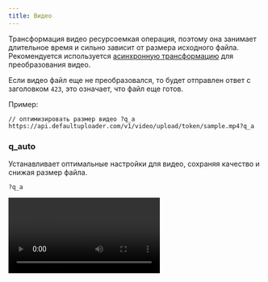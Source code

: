 ```yaml
---
title: Видео
---
```



Трансформация видео ресурсоемкая операция, поэтому она занимает длительное время и сильно зависит от размера исходного файла.
Рекомендуется используется <a href="../async-transform/">асинхронную трансформацию</a> для преобразования видео.

Если видео файл еще не преобразовался, то будет отправлен ответ с заголовком `423`, это означает, что файл еще готов.

Пример:
```
// оптимизировать размер видео ?q_a
https://api.defaultuploader.com/v1/video/upload/token/sample.mp4?q_a
```

### q_auto
<Badge text="alias: q_a" variant="caution" size="small" />

Устанавливает оптимальные настройки для видео, сохраняя качество и снижая размер файла.
```
?q_a
```

<Video sources={exampleSource.videos} param="q_a" />

<Aside title="Размер видео уменьшился в 7 раз!" type="tip">
  Размер оригинального видео 50мб, после оптимизации он стал **7мб**
</Aside>

### width
<Badge text="alias: w" variant="caution" size="small" />

Создает видео с заданной шириной с правильными пропорциями.
```
min 0, max 5000
```

<Video sources={exampleSource.videos} param="w=300" />

### height
<Badge text="alias: h" variant="caution" size="small" />

Создает видео с заданной высотой с правильными пропорциями.
```
min 0, max 5000
```

<Video sources={exampleSource.videos} param="h=300" />

### format
<Badge text="alias: f" variant="caution" size="small" />

Изменяет формат изображения.
```
Поддерживаемые форматы
MP4, MOV, WEBM, AVI, по умолчанию mp4
```

### vertical
<Badge text="alias: vt" variant="caution" size="small" />

Создает видео с форматом 9х16, вырезая по центру.
```
?vt
```

<Video sources={exampleSource.videos} param="vt" />

<Aside title="Идеально для социальных сетей" type="tip">
  Мощная оптимизация видео с 50мб до **2.94мб** и популярный формат 9х16 для мобильных устройств
</Aside>

### thumbnail

Создает изображение превью из видео.

```
?thumbnail
По умолчанию берется кадр из первых 100мс продолжительности видео
```

<Image sources={exampleSource.videos} param="thumbnail" />

### duration

В какой момент создать превью для видео (thumbnail).

```
1 = 100мс
Работает только со свойством thumbnail
```

<Image sources={exampleSource.videos} param="thumbnail&duration=311" />
